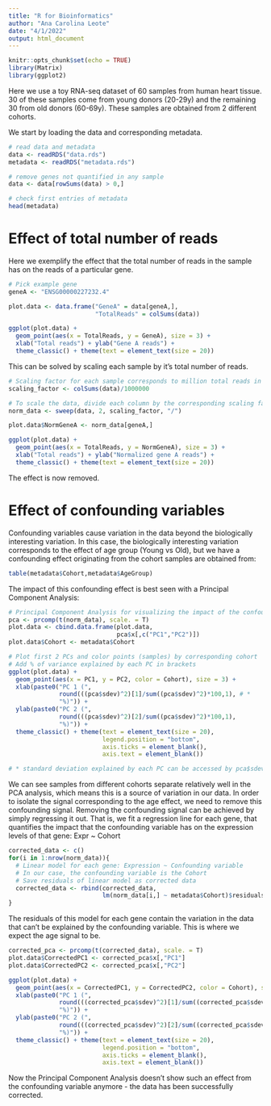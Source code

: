 ```yaml
---
title: "R for Bioinformatics"
author: "Ana Carolina Leote"
date: "4/1/2022"
output: html_document
---
```


```r
knitr::opts_chunk$set(echo = TRUE)
library(Matrix)
library(ggplot2)
```

Here we use a toy RNA-seq dataset of 60 samples from human heart tissue. 30 of these samples come from young donors (20-29y) and the remaining 30 from old donors (60-69y). These samples are obtained from 2 different cohorts.

We start by loading the data and corresponding metadata.
```r
# read data and metadata
data <- readRDS("data.rds")
metadata <- readRDS("metadata.rds")

# remove genes not quantified in any sample
data <- data[rowSums(data) > 0,]

# check first entries of metadata
head(metadata)
```

# Effect of total number of reads

Here we exemplify the effect that the total number of reads in the sample has on the reads of a particular gene.
```r
# Pick example gene
geneA <- "ENSG00000227232.4"

plot.data <- data.frame("GeneA" = data[geneA,],
                        "TotalReads" = colSums(data))

ggplot(plot.data) +
  geom_point(aes(x = TotalReads, y = GeneA), size = 3) +
  xlab("Total reads") + ylab("Gene A reads") +
  theme_classic() + theme(text = element_text(size = 20))
```

This can be solved by scaling each sample by it's total number of reads.
```r
# Scaling factor for each sample corresponds to million total reads in that sample
scaling_factor <- colSums(data)/1000000

# To scale the data, divide each column by the corresponding scaling factor
norm_data <- sweep(data, 2, scaling_factor, "/")

plot.data$NormGeneA <- norm_data[geneA,]

ggplot(plot.data) +
  geom_point(aes(x = TotalReads, y = NormGeneA), size = 3) +
  xlab("Total reads") + ylab("Normalized gene A reads") +
  theme_classic() + theme(text = element_text(size = 20))
```

The effect is now removed.

# Effect of confounding variables

Confounding variables cause variation in the data beyond the biologically interesting variation. In this case, the biologically interesting variation corresponds to the effect of age group (Young vs Old), but we have a confounding effect originating from the cohort samples are obtained from: 

```r
table(metadata$Cohort,metadata$AgeGroup)
```

The impact of this confounding effect is best seen with a Principal Component Analysis:

```r
# Principal Component Analysis for visualizing the impact of the confounding variable
pca <- prcomp(t(norm_data), scale. = T)
plot.data <- cbind.data.frame(plot.data,
                              pca$x[,c("PC1","PC2")])
plot.data$Cohort <- metadata$Cohort

# Plot first 2 PCs and color points (samples) by corresponding cohort
# Add % of variance explained by each PC in brackets
ggplot(plot.data) +
  geom_point(aes(x = PC1, y = PC2, color = Cohort), size = 3) +
  xlab(paste0("PC 1 (",
              round(((pca$sdev)^2)[1]/sum((pca$sdev)^2)*100,1), # *
              "%)")) +
  ylab(paste0("PC 2 (",
              round(((pca$sdev)^2)[2]/sum((pca$sdev)^2)*100,1),
              "%)")) +
  theme_classic() + theme(text = element_text(size = 20),
                          legend.position = "bottom",
                          axis.ticks = element_blank(),
                          axis.text = element_blank())

# * standard deviation explained by each PC can be accessed by pca$sdev - square it for variance. The fraction of total variance explained by PC i then corresponds to (pca$sdev)^2)[i]/sum((pca$sdev)^2)
```

We can see samples from different cohorts separate relatively well in the PCA analysis, which means this is a source of variation in our data. In order to isolate the signal corresponding to the age effect, we need to remove this confounding signal.
Removing the confounding signal can be achieved by simply regressing it out. That is, we fit a regression line for each gene, that quantifies the impact that the confounding variable has on the expression levels of that gene: Expr ~ Cohort

```r
corrected_data <- c()
for(i in 1:nrow(norm_data)){
  # Linear model for each gene: Expression ~ Confounding variable
  # In our case, the confounding variable is the Cohort
  # Save residuals of linear model as corrected data
  corrected_data <- rbind(corrected_data,
                          lm(norm_data[i,] ~ metadata$Cohort)$residuals)
}
```

The residuals of this model for each gene contain the variation in the data that can't be explained by the confounding variable. This is where we expect the age signal to be.

```r
corrected_pca <- prcomp(t(corrected_data), scale. = T)
plot.data$CorrectedPC1 <- corrected_pca$x[,"PC1"]
plot.data$CorrectedPC2 <- corrected_pca$x[,"PC2"]

ggplot(plot.data) +
  geom_point(aes(x = CorrectedPC1, y = CorrectedPC2, color = Cohort), size = 3) +
  xlab(paste0("PC 1 (",
              round(((corrected_pca$sdev)^2)[1]/sum((corrected_pca$sdev)^2)*100,1),
              "%)")) +
  ylab(paste0("PC 2 (",
              round(((corrected_pca$sdev)^2)[2]/sum((corrected_pca$sdev)^2)*100,1),
              "%)")) +
  theme_classic() + theme(text = element_text(size = 20),
                          legend.position = "bottom",
                          axis.ticks = element_blank(),
                          axis.text = element_blank())
```

Now the Principal Component Analysis doesn't show such an effect from the confounding variable anymore - the data has been successfully corrected.